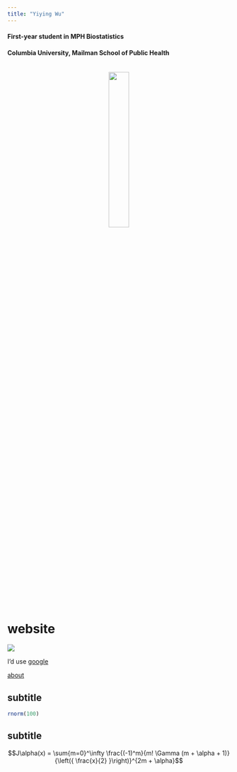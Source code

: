```yaml
---
title: "Yiying Wu"
---
```


####   First-year student in MPH Biostatistics <br>
####   Columbia University, Mailman School of Public Health

<br>
<center>
![](images/wyy2.jpg){width=30%}
</center>
<br>

# website

![](https://media.giphy.com/media/drXGoW1iudhKw/giphy.gif)

I’d use [google](https://google.cn)

[about](about.html)


##    subtitle

```r
rnorm(100)
```

##    subtitle

$$J\alpha(x) = \sum{m=0}^\infty \frac{(-1)^m}{m! \Gamma (m + \alpha + 1)} {\left({ \frac{x}{2} }\right)}^{2m + \alpha}$$



